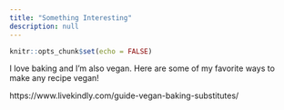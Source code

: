 ```yaml
---
title: "Something Interesting"
description: null
---
```

```r
knitr::opts_chunk$set(echo = FALSE)
```

I love baking and I’m also vegan. Here are some of my favorite ways to make any recipe vegan!

https://www.livekindly.com/guide-vegan-baking-substitutes/